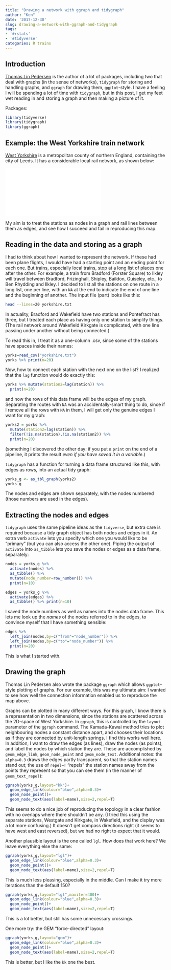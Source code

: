 ```yaml
---
title: "Drawing a network with ggraph and tidygraph"
author: "Ken"
date: '2017-12-30'
slug: drawing-a-network-with-ggraph-and-tidygraph
tags:
- '#rstats'
- '#tidyverse'
categories: R trains
---
```


## Introduction

[Thomas Lin Pedersen](https://github.com/thomasp85) is the author of a lot of packages, including two that deal with graphs (in the sense of networks), `tidygraph` for storing and handling graphs, and `ggraph` for drawing them, `ggplot`-style. I have a feeling I will be spending a lot of time with `tidygraph`, but in this post, I get my feet wet reading in and storing a graph and then making a picture of it.

Packages:

```r
library(tidyverse)
library(tidygraph)
library(ggraph)
```


## Example: the West Yorkshire train network

[West Yorkshire](https://en.wikipedia.org/wiki/West_Yorkshire) is a metropolitan county of northern England, containing the city of Leeds. It has a considerable local rail network, as shown below:

![](/Rail-network-map.pdf)


My aim is to treat the stations as nodes in a graph and rail lines between them as edges, and see how I succeed and fail in reproducing this map.

## Reading in the data and storing as a graph

I had to think about how I wanted to represent the network. If these had been plane flights, I would have had a starting point and an ending point for each one. But trains, especially local trains, stop at a long list of places one after the other. For example, a train from Bradford (Forster Square) to Ilkley will travel between Bradford, Frizinghall, Shipley, Baildon, Guiseley, etc., to Ben Rhydding and Ilkley. I decided to list all the stations on one route in a long list, one per line, with an `NA` at the end to indicate the end of one line and the beginning of another. The input file (part) looks like this:

```bash
head --lines=20 yorkshire.txt
```

In actuality, Bradford and Wakefield have two stations and Pontefract has three, but I treated each place as having only one station to simplify things. (The rail network around Wakefield Kirkgate is complicated, with one line passing under another without being connected.)

To read this in, I treat it as a one-column .csv, since some of the stations have spaces inside their names:

```r
yorks=read_csv("yorkshire.txt")
yorks %>% print(n=20)
```

Now, how to connect each station with the next one on the list? I realized that the `lag` function would do exactly this:

```r
yorks %>% mutate(station2=lag(station)) %>% 
  print(n=20)
```

and now the rows of this data frame will be the edges of my graph. Separating the routes with `NA` was an accidentally-smart thing to do, since if I remove all the rows with `NA` in them, I will get only the genuine edges I want for my graph:

```r
yorks2 = yorks %>% 
  mutate(station2=lag(station)) %>% 
  filter(!is.na(station),!is.na(station2)) %>% 
  print(n=20)
```

(something I discovered the other day: if you put a `print` on the end of a pipeline, it prints the result *even if you have saved it in a variable*.)

`tidygraph` has a function for turning a data frame structured like this, with edges as rows, into an actual tidy graph:

```r
yorks_g <- as_tbl_graph(yorks2)
yorks_g
```

The nodes and edges are shown separately, with the nodes numbered (those numbers are used in the edges).

## Extracting the nodes and edges

`tidygraph` uses the same pipeline ideas as the `tidyverse`, but extra care is required because a tidy graph object has both nodes and edges in it. An extra verb `activate` lets you specify which one you would like to be "primary" (but you can also access the other one). Piping the output of `activate` into `as_tibble` lets you save the nodes or edges as a data frame, separately:

```r
nodes = yorks_g %>% 
  activate(nodes) %>% 
  as_tibble() %>% 
  mutate(node_number=row_number()) %>%
  print(n=10)
```

```r
edges = yorks_g %>% 
  activate(edges) %>% 
  as_tibble() %>% print(n=10)
```

I saved the node numbers as well as names into the nodes data frame. This lets me look up the *names* of the nodes referred to in the edges, to convince myself that I have something sensible:

```r
edges %>% 
  left_join(nodes,by=c("from"="node_number")) %>% 
  left_join(nodes,by=c("to"="node_number")) %>% 
  print(n=20)
```

This is what I started with.

## Drawing the graph

Thomas Lin Pedersen also wrote the package `ggraph` which allows `ggplot`-style plotting of graphs. For our example, this was my ultimate aim: I wanted to see how well the connection information enabled us to reproduce the map above.

Graphs can be plotted in many different ways. For this graph, I know there is a representation in two dimensions, since the stations are scattered across the 2D-space of West Yorkshire. In `ggraph`, this is controlled by the `layout` parameter of the `ggraph` command.  The Kamada-Kawai method tries to plot neighbouring nodes a constant distance apart, and chooses their locations as if they are connected by unit-length springs. I find this works well here. In addition, I want to draw the edges (as lines), draw the nodes (as points), and label the nodes by which station they are. These are accomplished by `geom_edge_link`, `geom_node_point` and `geom_node_text`. Additional notes: the `alpha=0.3` draws the edges partly transparent, so that the station names stand out; the use of `repel=T` "repels" the station names away from the points they represent so that you can see them (in the manner of `geom_text_repel`):

```r
ggraph(yorks_g,layout="kk")+
  geom_edge_link(colour="blue",alpha=0.3)+
  geom_node_point()+
  geom_node_text(aes(label=name),size=2,repel=T)
```

This seems to do a nice job of reproducing the topology in a clear fashion with no overlaps where there shouldn't be any. (I tried this using the separate stations, Westgate and Kirkgate, in Wakefield, and the display was a lot more confusing.) It doesn't get compass directions right (it seems to have west and east reversed), but we had no right to expect that it would. 

Another plausible layout is the one called `lgl`. How does that work here? We leave everything else the same:

```r
ggraph(yorks_g,layout="lgl")+
  geom_edge_link(colour="blue",alpha=0.3)+
  geom_node_point()+
  geom_node_text(aes(label=name),size=2,repel=T)
```

This is much less pleasing, especially in the middle. Can I make it try more iterations than the default 150?

```r
ggraph(yorks_g,layout="lgl",maxiter=400)+
  geom_edge_link(colour="blue",alpha=0.3)+
  geom_node_point()+
  geom_node_text(aes(label=name),size=2,repel=T)
```

This is a lot better, but still has some unnecessary crossings.


One more try: the GEM "force-directed" layout:

```r
ggraph(yorks_g,layout="gem")+
  geom_edge_link(colour="blue",alpha=0.3)+
  geom_node_point()+
  geom_node_text(aes(label=name),size=2,repel=T)
```

This is better, but I like the `kk` one the best.
